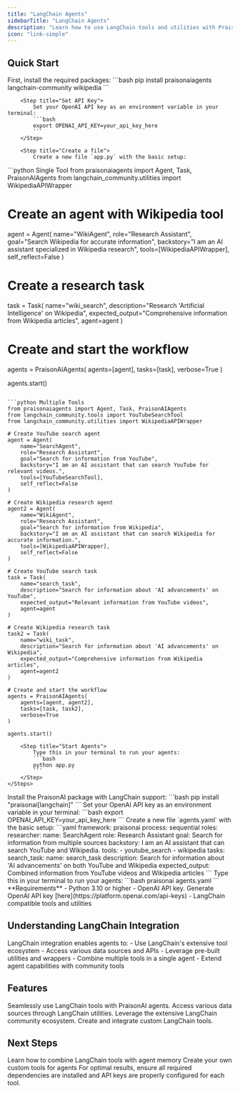 ```yaml
---
title: "LangChain Agents"
sidebarTitle: "LangChain Agents"
description: "Learn how to use LangChain tools and utilities with PraisonAI agents."
icon: "link-simple"
---
```


## Quick Start

<Tabs>
  <Tab title="Code">
    <Steps>
        <Step title="Install Package">
            First, install the required packages:
            ```bash
            pip install praisonaiagents langchain-community wikipedia
            ```
        </Step>

        <Step title="Set API Key">
            Set your OpenAI API key as an environment variable in your terminal:
            ```bash
            export OPENAI_API_KEY=your_api_key_here
            ```
        </Step>

        <Step title="Create a file">
            Create a new file `app.py` with the basic setup:
<CodeGroup>
  ```python Single Tool
  from praisonaiagents import Agent, Task, PraisonAIAgents
  from langchain_community.utilities import WikipediaAPIWrapper

  # Create an agent with Wikipedia tool
  agent = Agent(
      name="WikiAgent",
      role="Research Assistant",
      goal="Search Wikipedia for accurate information",
      backstory="I am an AI assistant specialized in Wikipedia research",
      tools=[WikipediaAPIWrapper],
      self_reflect=False
  )

  # Create a research task
  task = Task(
      name="wiki_search",
      description="Research 'Artificial Intelligence' on Wikipedia",
      expected_output="Comprehensive information from Wikipedia articles",
      agent=agent
  )

  # Create and start the workflow
  agents = PraisonAIAgents(
      agents=[agent],
      tasks=[task],
      verbose=True
  )

  agents.start()
  ```

  ```python Multiple Tools
  from praisonaiagents import Agent, Task, PraisonAIAgents
  from langchain_community.tools import YouTubeSearchTool
  from langchain_community.utilities import WikipediaAPIWrapper

  # Create YouTube search agent
  agent = Agent(
      name="SearchAgent",
      role="Research Assistant",
      goal="Search for information from YouTube",
      backstory="I am an AI assistant that can search YouTube for relevant videos.",
      tools=[YouTubeSearchTool],
      self_reflect=False
  )

  # Create Wikipedia research agent
  agent2 = Agent(
      name="WikiAgent",
      role="Research Assistant",
      goal="Search for information from Wikipedia",
      backstory="I am an AI assistant that can search Wikipedia for accurate information.",
      tools=[WikipediaAPIWrapper],
      self_reflect=False
  )

  # Create YouTube search task
  task = Task(
      name="search_task",
      description="Search for information about 'AI advancements' on YouTube",
      expected_output="Relevant information from YouTube videos",
      agent=agent
  )

  # Create Wikipedia research task
  task2 = Task(
      name="wiki_task",
      description="Search for information about 'AI advancements' on Wikipedia",
      expected_output="Comprehensive information from Wikipedia articles",
      agent=agent2
  )

  # Create and start the workflow
  agents = PraisonAIAgents(
      agents=[agent, agent2],
      tasks=[task, task2],
      verbose=True
  )

  agents.start()
  ```
</CodeGroup>
        </Step>

        <Step title="Start Agents">
            Type this in your terminal to run your agents:
            ```bash
            python app.py
            ```
        </Step>
    </Steps>
  </Tab>
  <Tab title="No Code">
    <Steps>
        <Step title="Install Package">
            Install the PraisonAI package with LangChain support:
            ```bash
            pip install "praisonai[langchain]"
            ```
        </Step>
        <Step title="Set API Key">
            Set your OpenAI API key as an environment variable in your terminal:
            ```bash
            export OPENAI_API_KEY=your_api_key_here
            ```
        </Step>
        <Step title="Create a file">
            Create a new file `agents.yaml` with the basic setup:
```yaml
framework: praisonai
process: sequential
roles:
  researcher:
    name: SearchAgent
    role: Research Assistant
    goal: Search for information from multiple sources
    backstory: I am an AI assistant that can search YouTube and Wikipedia.
    tools:
      - youtube_search
      - wikipedia
    tasks:
      search_task:
        name: search_task
        description: Search for information about 'AI advancements' on both YouTube and Wikipedia
        expected_output: Combined information from YouTube videos and Wikipedia articles
```
        </Step>
        <Step title="Start Agents">
            Type this in your terminal to run your agents:
```bash
praisonai agents.yaml
```
        </Step>
    </Steps>
  </Tab>
</Tabs>

<Note>
  **Requirements**
  - Python 3.10 or higher
  - OpenAI API key. Generate OpenAI API key [here](https://platform.openai.com/api-keys)
  - LangChain compatible tools and utilities
</Note>

## Understanding LangChain Integration

<Card title="What is LangChain Integration?" icon="question">
  LangChain integration enables agents to:
  - Use LangChain's extensive tool ecosystem
  - Access various data sources and APIs
  - Leverage pre-built utilities and wrappers
  - Combine multiple tools in a single agent
  - Extend agent capabilities with community tools
</Card>

## Features

<CardGroup cols={2}>
  <Card title="Tool Integration" icon="plug">
    Seamlessly use LangChain tools with PraisonAI agents.
  </Card>
  <Card title="Multiple Sources" icon="database">
    Access various data sources through LangChain utilities.
  </Card>
  <Card title="Community Tools" icon="users">
    Leverage the extensive LangChain community ecosystem.
  </Card>
  <Card title="Custom Tools" icon="wrench">
    Create and integrate custom LangChain tools.
  </Card>
</CardGroup>



## Next Steps

<CardGroup cols={2}>
  <Card title="Memory Integration" icon="brain" href="../concepts/memory">
    Learn how to combine LangChain tools with agent memory
  </Card>
  <Card title="Custom Tools" icon="wrench" href="./tools">
    Create your own custom tools for agents
  </Card>
</CardGroup>

<Note>
  For optimal results, ensure all required dependencies are installed and API keys are properly configured for each tool.
</Note>
